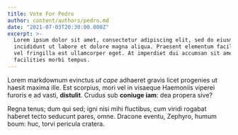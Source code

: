 ```yaml
---
title: Vote For Pedro
author: content/authors/pedro.md
date: "2021-07-03T20:30:00.000Z"
excerpt: >-
  Lorem ipsum dolor sit amet, consectetur adipiscing elit, sed do eiusmod tempor
  incididunt ut labore et dolore magna aliqua. Praesent elementum facilisis leo
  vel fringilla est ullamcorper eget. At imperdiet dui accumsan sit amet nulla
  facilities morbi tempus.
---
```


Lorem markdownum evinctus _ut cape_ adhaeret gravis licet progenies ut haesit
maxima ille. Est scorpius, mori vel in visaeque Haemoniis viperei furoris e ad
vasti, **distulit**. Crudus sub **coniuge iam**: dea propera sive?

Regna tenus; dum qui sed; igni nisi mihi fluctibus, cum viridi rogabat haberet
tecto seducunt pares, omne. Dracone eventu, Zephyro, humum boum: huc, torvi
pericula cratera.
